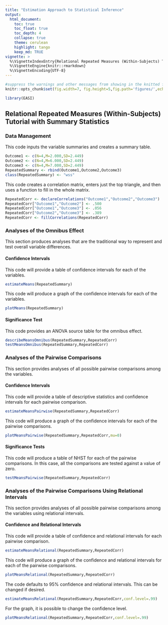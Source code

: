 ```yaml
---
title: "Estimation Approach to Statistical Inference"
output:
  html_document:
    toc: true
    toc_float: true
    toc_depth: 4
    collapse: true
    theme: cerulean
    highlight: tango
    keep_md: TRUE
vignette: >
  %\VignetteIndexEntry{Relational Repeated Measures (Within-Subjects) Tutorial with Summary Statistics}
  %\VignetteEngine{knitr::rmarkdown}
  %\VignetteEncoding{UTF-8}
---
```


```r
#suppress the warnings and other messages from showing in the knitted file.
knitr::opts_chunk$set(fig.width=7, fig.height=5,fig.path='figures/',echo=TRUE,warning=FALSE,message=FALSE)
```

```r
library(EASI)
```

## Relational Repeated Measures (Within-Subjects) Tutorial with Summary Statistics

### Data Management

This code inputs the variable summaries and creates a summary table.
```r
Outcome1 <- c(N=4,M=2.000,SD=2.449)
Outcome2 <- c(N=4,M=6.000,SD=2.449)
Outcome3 <- c(N=4,M=7.000,SD=2.449)
RepeatedSummary <- rbind(Outcome1,Outcome2,Outcome3)
class(RepeatedSummary) <- "wss"
```

This code creates a correlation matrix, enters just the top triangle, and then uses a function to fill in the whole matrix.
```r
RepeatedCorr <- declareCorrelations("Outcome1","Outcome2","Outcome3")
RepeatedCorr["Outcome1","Outcome2"] <- .500
RepeatedCorr["Outcome1","Outcome3"] <- .056
RepeatedCorr["Outcome2","Outcome3"] <- .389
RepeatedCorr <- fillCorrelations(RepeatedCorr)
```

### Analyses of the Omnibus Effect

This section produces analyses that are the traditional way to represent and test overall variable differences.

#### Confidence Intervals

This code will provide a table of confidence intervals for each of the variables.
```r
estimateMeans(RepeatedSummary)
```

This code will produce a graph of the confidence intervals for each of the variables.
```r
plotMeans(RepeatedSummary)
```

#### Significance Test

This code provides an ANOVA source table for the omnibus effect.
```r
describeMeansOmnibus(RepeatedSummary,RepeatedCorr)
testMeansOmnibus(RepeatedSummary,RepeatedCorr)
```

### Analyses of the Pairwise Comparisons

This section provides analyses of all possible pairwise comparisons among the variables.

#### Confidence Intervals

This code will provide a table of descriptive statistics and confidence intervals for each pairwise comparison.

```r
estimateMeansPairwise(RepeatedSummary,RepeatedCorr)
```

This code will produce a graph of the confidence intervals for each of the pairwise comparisons.
```r
plotMeansPairwise(RepeatedSummary,RepeatedCorr,mu=0)
```

#### Significance Tests

This code will produce a table of NHST for each of the pairwise comparisons. In this case, all the comparisons are tested against a value of zero.
```r
testMeansPairwise(RepeatedSummary,RepeatedCorr)
```

### Analyses of the Pairwise Comparisons Using Relational Intervals

This section provides analyses of all possible pairwise comparisons among the variables using relational intervals.

#### Confidence and Relational Intervals

This code will provide a table of confidence and relational intervals for each pairwise comparison.
```r
estimateMeansRelational(RepeatedSummary,RepeatedCorr)
```

This code will produce a graph of the confidence and relational intervals for each of the pairwise comparisons.
```r
plotMeansRelational(RepeatedSummary,RepeatedCorr)
```

The code defaults to 95% confidence and relational intervals. This can be changed if desired.
```r
estimateMeansRelational(RepeatedSummary,RepeatedCorr,conf.level=.99)
```

For the graph, it is possible to change the confidence level.
```r
plotMeansRelational(RepeatedSummary,RepeatedCorr,conf.level=.99)
```
